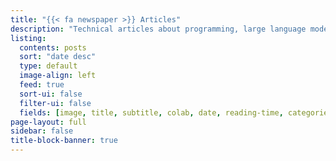 ```yaml
---
title: "{{< fa newspaper >}} Articles"
description: "Technical articles about programming, large language models, and AI agents."
listing:
  contents: posts
  sort: "date desc"
  type: default
  image-align: left
  feed: true
  sort-ui: false
  filter-ui: false
  fields: [image, title, subtitle, colab, date, reading-time, categories]
page-layout: full
sidebar: false
title-block-banner: true
---
```



